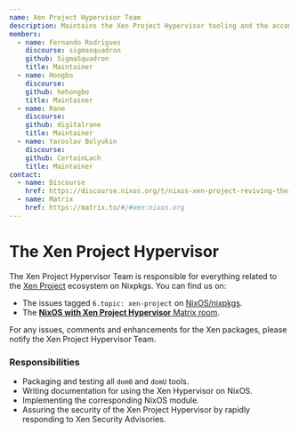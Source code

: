 ```yaml
---
name: Xen Project Hypervisor Team
description: Maintains the Xen Project Hypervisor tooling and the accompanying NixOS modules.
members:
  - name: Fernando Rodrigues
    discourse: sigmasquadron
    github: SigmaSquadron
    title: Maintainer
  - name: Hongbo
    discourse:
    github: hehongbo
    title: Maintainer
  - name: Rane
    discourse:
    github: digitalrane
    title: Maintainer
  - name: Yaroslav Bolyukin
    discourse:
    github: CertainLach
    title: Maintainer
contact:
  - name: Discourse
    href: https://discourse.nixos.org/t/nixos-xen-project-reviving-the-xen-project-hypervisor-on-nixpkgs/52768
  - name: Matrix
    href: https://matrix.to/#/#xen:nixos.org
---
```


# The Xen Project Hypervisor

The Xen Project Hypervisor Team is responsible for everything related to the [Xen Project](https://xenproject.org) ecosystem on Nixpkgs. You can find us on:

- The issues tagged `6.topic: xen-project` on [NixOS/nixpkgs](https://github.com/NixOS/nixpkgs/labels/6.topic%3A%20xen-project).
- The [**NixOS with Xen Project Hypervisor** Matrix room](https://matrix.to/#/#xen:nixos.org).

For any issues, comments and enhancements for the Xen packages, please notify the Xen Project Hypervisor Team.

### Responsibilities

- Packaging and testing all `dom0` and `domU` tools.
- Writing documentation for using the Xen Hypervisor on NixOS.
- Implementing the corresponding NixOS module.
- Assuring the security of the Xen Project Hypervisor by rapidly responding to Xen Security Advisories.
